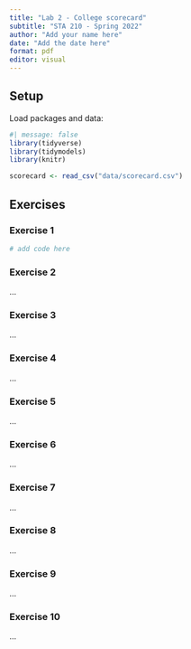 ```yaml
---
title: "Lab 2 - College scorecard"
subtitle: "STA 210 - Spring 2022"
author: "Add your name here"
date: "Add the date here"
format: pdf
editor: visual
---
```


## Setup

Load packages and data:

```r
#| message: false
library(tidyverse)
library(tidymodels)
library(knitr)

scorecard <- read_csv("data/scorecard.csv")
```

## Exercises

### Exercise 1

```r
# add code here
```

### Exercise 2

...

### Exercise 3

...

### Exercise 4

...

### Exercise 5

...

### Exercise 6

...

### Exercise 7

...

### Exercise 8

...

### Exercise 9

...

### Exercise 10

...
